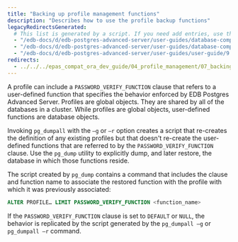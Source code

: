 ```yaml
---
title: "Backing up profile management functions"
description: "Describes how to use the profile backup functions"
legacyRedirectsGenerated:
  # This list is generated by a script. If you need add entries, use the `legacyRedirects` key.
  - "/edb-docs/d/edb-postgres-advanced-server/user-guides/database-compatibility-for-oracle-developers-guide/9.6/Database_Compatibility_for_Oracle_Developers_Guide_v9.6.1.036.html"
  - "/edb-docs/d/edb-postgres-advanced-server/user-guides/database-compatibility-for-oracle-developers-guide/9.5/Database_Compatibility_for_Oracle_Developers_Guide.1.036.html"
  - "/edb-docs/d/edb-postgres-advanced-server/user-guides/user-guide/9.5/EDB_Postgres_Enterprise_Guide.1.033.html"
redirects:
  - ../../../epas_compat_ora_dev_guide/04_profile_management/07_backing_up_profile_management_functions #generated for docs/epas/reorg-role-use-case-mode
---
```


<div id="backing_up_profile_management_functions" class="registered_link"></div>

A profile can include a `PASSWORD_VERIFY_FUNCTION` clause that refers to a user-defined function that specifies the behavior enforced by EDB Postgres Advanced Server. Profiles are global objects. They are shared by all of the databases in a cluster. While profiles are global objects, user-defined functions are database objects.

Invoking `pg_dumpall` with the `–g` or `–r` option creates a script that re-creates the definition of any existing profiles but that doesn't re-create the user-defined functions that are referred to by the `PASSWORD_VERIFY_FUNCTION` clause. Use the `pg_dump` utility to explicitly dump, and later restore, the database in which those functions reside.

The script created by `pg_dump` contains a command that includes the clause and function name to associate the restored function with the profile with which it was previously associated:

```sql
ALTER PROFILE… LIMIT PASSWORD_VERIFY_FUNCTION <function_name>
```

If the `PASSWORD_VERIFY_FUNCTION` clause is set to `DEFAULT` or `NULL`, the behavior is replicated by the script generated by the `pg_dumpall –g` or `pg_dumpall –r` command.
